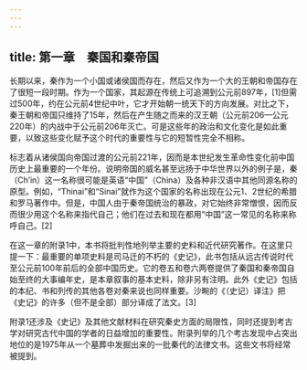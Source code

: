 ```yaml
---
---
---
```

title: 第一章　秦国和秦帝国
---



长期以来，秦作为一个小国或诸侯国而存在，然后又作为一个大的王朝和帝国存在了很短一段时期。作为一个国家，其起源在传统上可追溯到公元前897年，[1]但需过500年，约在公元前4世纪中叶，它才开始朝一统天下的方向发展。对比之下，秦王朝和帝国只维持了15年，然后在产生随之而来的汉王朝（公元前206—公元220年）的内战中于公元前206年灭亡。可是这些年的政治和文化变化是如此重要，以致这些变化赋予这个时代的重要性与它的短暂性完全不相称。

标志着从诸侯国向帝国过渡的公元前221年，因而是本世纪发生革命性变化前中国历史上最重要的一个年份。说明帝国的威名甚至远扬于中华世界以外的例子是，秦（Ch’in）这一名称很可能是英语“中国”（China）及各种非汉语中其他同源名称的原型。例如，“Thinai”和“Sinai”就作为这个国家的名称出现在公元1、2世纪的希腊和罗马著作中。但是，中国人由于秦帝国统治的暴政，对它始终非常憎恨，因而反而很少用这个名称来指代自己；他们在过去和现在都用“中国”这一常见的名称来称呼自己。[2]

在这一章的附录1中，本书将批判性地列举主要的史料和近代研究著作。在这里只提一下：最重要的单项史料是司马迁的不朽的《史记》，此书包括从远古传说时代至公元前100年前后的全部中国历史。它的卷五和卷六两卷提供了秦国和秦帝国自始至终的大事编年史，是本章叙事的基本史料，除非另有注明。此外《史记》包括的本纪、书和列传的其他各卷对秦来说也同样重要。沙畹的《（史记）译注》把《史记》的许多（但不是全部）部分译成了法文。[3]

附录1还涉及《史记》及其他文献材料在研究秦史方面的局限性，同时还提到考古学对研究古代中国的学者的日益增加的重要性。附录列举的几个考古发现中占突出地位的是1975年从一个墓葬中发掘出来的一批秦代的法律文书。这些文书将经常被提到。